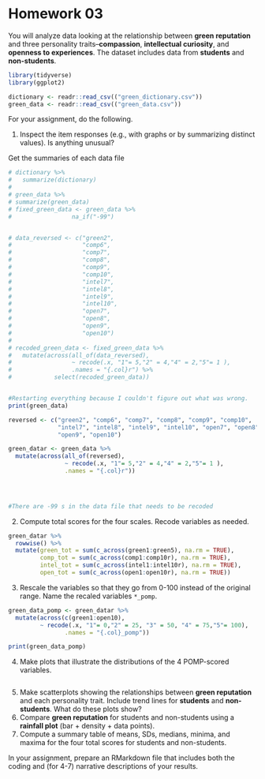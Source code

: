# Homework 03

You will analyze data looking at the relationship between **green reputation** and three personality traits--**compassion**, **intellectual curiosity**, and **openness to experiences**.
The dataset includes data from **students** and **non-students**.


```r
library(tidyverse)
library(ggplot2)
```

```r
dictionary <- readr::read_csv(("green_dictionary.csv"))
green_data <- readr::read_csv(("green_data.csv"))
```

For your assignment, do the following.

  1. Inspect the item responses (e.g., with graphs or by summarizing distinct values). 
     Is anything unusual?

Get the summaries of each data file     
```r
# dictionary %>% 
#   summarize(dictionary)
# 
# green_data %>% 
# summarize(green_data)
# fixed_green_data <- green_data %>% 
#                 na_if("-99")


# data_reversed <- c("green2",
#                    "comp6",
#                    "comp7",
#                    "comp8",
#                    "comp9",
#                    "comp10",
#                    "intel7",
#                    "intel8",
#                    "intel9",
#                    "intel10",
#                    "open7",
#                    "open8",
#                    "open9",
#                    "open10")
# 
# recoded_green_data <- fixed_green_data %>% 
#   mutate(across(all_of(data_reversed),
#                 ~ recode(.x, "1"= 5,"2" = 4,"4" = 2,"5"= 1 ),
#                 .names = "{.col}r") %>% 
#            select(recoded_green_data))


#Restarting everything because I couldn't figure out what was wrong.
print(green_data)

reversed <- c("green2", "comp6", "comp7", "comp8", "comp9", "comp10", 
              "intel7", "intel8", "intel9", "intel10", "open7", "open8", 
              "open9", "open10")

green_datar <- green_data %>% 
  mutate(across(all_of(reversed),
                ~ recode(.x, "1"= 5,"2" = 4,"4" = 2,"5"= 1 ),
                .names = "{.col}r"))

  


#There are -99 s in the data file that needs to be recoded
```
     
  2. Compute total scores for the four scales. 
     Recode variables as needed.
```r
green_datar %>% 
  rowwise() %>% 
  mutate(green_tot = sum(c_across(green1:green5), na.rm = TRUE),
         comp_tot = sum(c_across(comp1:comp10r), na.rm = TRUE),
         intel_tot = sum(c_across(intel1:intel10r), na.rm = TRUE),
         open_tot = sum(c_across(open1:open10r), na.rm = TRUE))
```
    
  3. Rescale the variables so that they go from 0-100 instead of the original range.
     Name the recaled variables `*_pomp`.
```r
green_data_pomp <- green_datar %>% 
  mutate(across(c(green1:open10),
         ~ recode(.x, "1"= 0,"2" = 25, "3" = 50, "4" = 75,"5"= 100),
                .names = "{.col}_pomp"))

print(green_data_pomp)
```
     
  4. Make plots that illustrate the distributions of the 4 POMP-scored variables.
```r

```
  
  5. Make scatterplots showing the relationships between **green reputation** and each personality trait.
     Include trend lines for **students** and **non-students**.
     What do these plots show?
  6. Compare **green reputation** for students and non-students using a **rainfall plot** (bar + density + data points).
  7. Compute a summary table of means, SDs, medians, minima, and maxima for the four total scores for students and non-students.
  
In your assignment, prepare an RMarkdown file that includes both the coding and (for 4-7) narrative descriptions of your results.



